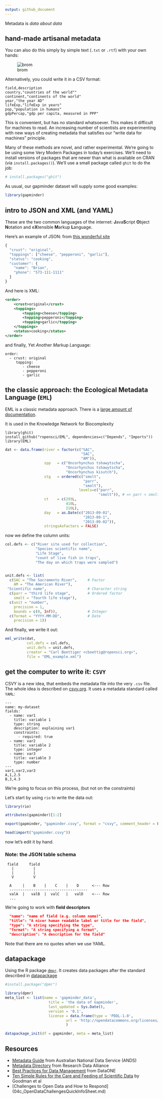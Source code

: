 ```yaml
---
output: github_document
---
```


Metadata is _data about data_


## hand-made artisanal metadata

You can also do this simply by simple text (`.txt` or `.rtf`)  with your own hands:

![brom](img/bromeliad_metadata.png)

Alternatively, you could write it in a CSV format:

```
field,description
country,"countries of the world""
continent,"continents of the world"
year,"the year AD"
lifeExp,"lifeExp in years"
pop,"population in humans"
gdpPercap,"gdp per capita, measured in PPP"
```

This is convenient, but has no standard whatsoever. This makes it difficult for machines to read. An increasing number of scientists are experimenting with new ways of creating metadata that satisfies our "write data for machines" principle. 

Many of these methods are novel, and rather experimental. We're going to be using some Very Modern Packages in today's exercises. We'll need to install versions of packages that are newer than what is available on CRAN (via `install.packages()`). We'll use a small package called `ghit` to do the job:

```r
# install.packages("ghit")
```

As usual, our gapminder dataset will supply some good examples:
```r
library(gapminder)
```

## intro to JSON and XML (and YAML)

These are the two common languages of the internet: **J**ava**S**cript **O**bject **N**otation and e**X**tensible **M**arkup **L**anguage. 

Here's an example of JSON: from [this wonderful site](https://zapier.com/learn/apis/chapter-3-data-formats/)

```javascript
{
  "crust": "original",
  "toppings": ["cheese", "pepperoni", "garlic"],
  "status": "cooking",
  "customer": {
    "name": "Brian",
    "phone": "573-111-1111"
  }
}
```
And here is XML:

```XML
<order>
    <crust>original</crust>
    <toppings>
        <topping>cheese</topping>
        <topping>pepperoni</topping>
        <topping>garlic</topping>
    </toppings>
    <status>cooking</status>
</order>
```

and finally, *Y*et *A*nother *M*arkup *L*anguage:

```
order:
  - crust: original
     topping: 
        - cheese
        - pepperoni
        - garlic
```



## the classic approach: the Ecological Metadata Language (`EML`)

EML is a classic metadata approach. There is a [large amount of documentation](http://im.lternet.edu/sites/im.lternet.edu/files/emlHandbook.pdf).  

It is used in the Knowledge Network for Biocomplexity

```
library(ghit)
install_github("ropensci/EML", dependencies=c("Depends", "Imports"))
library(EML)
```

```r
dat <- data.frame(river = factor(c("SAC",  
                                   "SAC",   
                                   "AM")),
                  spp   = c("Oncorhynchus tshawytscha",  
                            "Oncorhynchus tshawytscha", 
                            "Oncorhynchus kisutch"),
                  stg   = ordered(c("smolt", 
                                    "parr", 
                                    "smolt"), 
                                  levels=c("parr", 
                                           "smolt")), # => parr < smolt
                  ct    = c(293L,    
                            410L,    
                            210L),
                  day   = as.Date(c("2013-09-01", 
                                    "2013-09-1", 
                                    "2013-09-02")),
                  stringsAsFactors = FALSE)
```

now we define the column units:

```r
col.defs <- c("River site used for collection",
              "Species scientific name",
              "Life Stage", 
              "count of live fish in traps",
              "The day on which traps were sampled")


unit.defs <- list(
  c(SAC = "The Sacramento River",     # Factor 
    AM = "The American River"),
 "Scientific name",                   # Character string 
  c(parr = "third life stage",        # Ordered factor 
    smolt = "fourth life stage"),
  c(unit = "number", 
    precision = 1, 
    bounds = c(0, Inf)),              # Integer
  c(format = "YYYY-MM-DD",            # Date
    precision = 1))
```

And finally, we write it out:

```r
eml_write(dat, 
          col.defs = col.defs, 
          unit.defs = unit.defs, 
          creator = "Carl Boettiger <cboettig@ropensci.org>", 
          file = "EML_example.xml")
```


## get the computer to write it: `CSVY`

CSVY is a new idea, that embeds the metadata file into the very `.csv` file. The whole idea is described on [csvy.org](http://csvy.org/). It uses a metadata standard called `YAML`:

```
---
name: my-dataset
fields:
  - name: var1
    title: variable 1
    type: string
    description: explaining var1
    constraints:
      - required: true
  - name: var2
    title: variable 2
    type: integer
  - name: var3
    title: variable 3
    type: number
---
var1,var2,var3
A,1,2.5
B,3,4.3
```

We're going to focus on this process, (but not on the constraints)

Let's start by using `rio` to write the data out:

```r
library(rio)

attributes(gapminder)[1:2]

export(gapminder, "gapminder.csvy", format = "csvy", comment_header = FALSE)

head(import("gapminder.csvy"))
```

now let's edit it by hand.


### Note: the JSON table schema

```
 field     field
   |         |
   |         |
   V         V
 
  A     |    B    |    C    |    D      <--- Row
  ------------------------------------
  valA  |   valB  |  valC   |   valD    <--- Row
  ...

```
 
 We're going to work with **field descriptors**
 
```json
  "name": "name of field (e.g. column name)",
  "title": "A nicer human readable label or title for the field",
  "type": "A string specifying the type",
  "format": "A string specifying a format",
  "description": "A description for the field"
```

Note that there are no quotes when we use YAML.

## datapackage

Using the R package [`dmpr`](https://github.com/christophergandrud/dpmr). It creates data packages after the standard described in [datapackage](http://data.okfn.org/doc/tabular-data-package)

```r
#install.package("dpmr")

library(dpmr)
meta_list <- list(name = 'gapminder_data',
                    title = 'the data of Gapminder',
                    last_updated = Sys.Date(),
                    version = '0.1',
                    license = data.frame(type = 'PDDL-1.0',
                            url = 'http://opendatacommons.org/licenses/pddl/')
                            )

datapackage_init(df = gapminder, meta = meta_list) 

```


## Resources


* [Metadata Guide](http://www.ands.org.au/guides/metadata-working.html) from Australian National Data Service (ANDS)
* [Metadata Directory](http://rd-alliance.github.io/metadata-directory/) from Research Data Alliance
* [Best Practices for Data Management](https://www.dataone.org/sites/all/documents/DataONE_BP_Primer_020212.pdf) from DataONE
* [Ten Simple Rules for the Care and Feeding of Scientific Data](http://journals.plos.org/ploscompbiol/article?id=10.1371/journal.pcbi.1003542) by Goodman et al
* [Challenges to Open Data and How to Respond] (04c_OpenDataChallengesQuickInfoSheet.md)